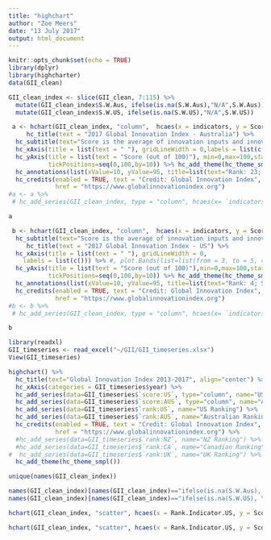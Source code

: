 ```yaml
---
title: "highchart"
author: "Zoe Meers"
date: "13 July 2017"
output: html_document
---
```


```r
knitr::opts_chunk$set(echo = TRUE)
library(dplyr)
library(highcharter)
data(GII_clean)
```

```r
GII_clean_index <- slice(GII_clean, 7:115) %>%
  mutate(GII_clean_index$S.W.Aus, ifelse(is.na(S.W.Aus),"N/A",S.W.Aus)) %>%
  mutate(GII_clean_index$S.W.US, ifelse(is.na(S.W.US),"N/A",S.W.US))
```




```r


 a <- hchart(GII_clean_index, "column",  hcaes(x = indicators, y = Score.Australia, group = IO), pointWidth=8) %>%
     hc_title(text = "2017 Global Innovation Index - Australia") %>%
  hc_subtitle(text="Score is the average of innovation inputs and innovation outputs") %>%
  hc_xAxis(title = list(text = " "), gridLineWidth = 0,labels = list(c(text = " ")) ) %>%
  hc_yAxis(title = list(text = "Score (out of 100)"), min=0,max=100,startOnTick=TRUE,
           tickPositions=seq(0,100,by=10)) %>% hc_add_theme(hc_theme_smpl()) %>%
  hc_annotations(list(xValue=10, yValue=95, title=list(text="Rank: 23; Score: 51.8"))) %>%
  hc_credits(enabled = TRUE, text = "Credit: Global Innovation Index",
             href = "https://www.globalinnovationindex.org")
#a <- a %>%
 # hc_add_series(GII_clean_index, type = "column", hcaes(x= `indicators`, y=`Score.US`), color = 'url(#highcharts-default-pattern-0)', pointWidth=5, name="US Score", align="center")

a
```


```r


 b <- hchart(GII_clean_index, "column",  hcaes(x = indicators, y = Score.US, group = IO), pointWidth=8) %>%
  hc_subtitle(text="Score is the average of innovation inputs and innovation outputs") %>%
     hc_title(text = "2017 Global Innovation Index - US") %>%
  hc_xAxis(title = list(text = " "), gridLineWidth = 0,
    labels = list(c())) %>% #, plot.Bands(list=list(from = 3, to = 5, color = "gray"))) %>%
  hc_yAxis(title = list(text = "Score (out of 100)"),min=0,max=100,startOnTick=TRUE,
           tickPositions=seq(0,100,by=10)) %>% hc_add_theme(hc_theme_smpl())  %>%
  hc_annotations(list(xValue=10, yValue=95, title=list(text="Rank: 4; Score: 61.4"))) %>%
  hc_credits(enabled = TRUE, text = "Credit: Global Innovation Index",
             href = "https://www.globalinnovationindex.org")
#b <- b %>%
 # hc_add_series(GII_clean_index, type = "column", hcaes(x= `indicators`, y=`Score.US`), color = 'url(#highcharts-default-pattern-0)', pointWidth=5, name="US Score", align="center")

b
```



```r
library(readxl)
GII_timeseries <- read_excel("~/GII/GII_timeseries.xlsx")
View(GII_timeseries)
```





```r
highchart() %>%
  hc_title(text="Global Innovation Index 2013-2017", align="center") %>%
  hc_xAxis(categories = GII_timeseries$year) %>%
  hc_add_series(data=GII_timeseries$`score:US`, type="column", name="US Score") %>%
  hc_add_series(data=GII_timeseries$`score:AUS`, type="column", name="Australian Score") %>%
  hc_add_series(data=GII_timeseries$`rank:US`, name="US Ranking") %>%
  hc_add_series(data=GII_timeseries$`rank:AUS`, name="Australian Ranking")  %>%
  hc_credits(enabled = TRUE, text = "Credit: Global Innovation Index",
             href = "https://www.globalinnovationindex.org") %>%
  #hc_add_series(data=GII_timeseries$`rank:NZ`, name="NZ Ranking") %>%
  #hc_add_series(data=GII_timeseries$`rank:CA`, name="Canadian Ranking") %>%
#  hc_add_series(data=GII_timeseries$`rank:UK`, name="UK Ranking") %>%
  hc_add_theme(hc_theme_smpl()) 
```
```r
unique(names(GII_clean_index))
```


```r
names(GII_clean_index)[names(GII_clean_index)=="ifelse(is.na(S.W.Aus), \"N/A\", S.W.Aus)"] <- "Strength.Weak.Aus"
names(GII_clean_index)[names(GII_clean_index)=="ifelse(is.na(S.W.US), \"N/A\", S.W.US)"] <- "Strength.Weak.US"
```




```r
hchart(GII_clean_index, "scatter", hcaes(x = Rank.Indicator.US, y = Score.US,  group = Strength.Weak.US, series_names(c("Strength","Weakness"," "))))
```



```r
hchart(GII_clean_index, "scatter", hcaes(x = Rank.Indicator.US, y = Score.US,  group = Strength.Weak.US, series_names(c("Strength","Weakness"," "))))
```
